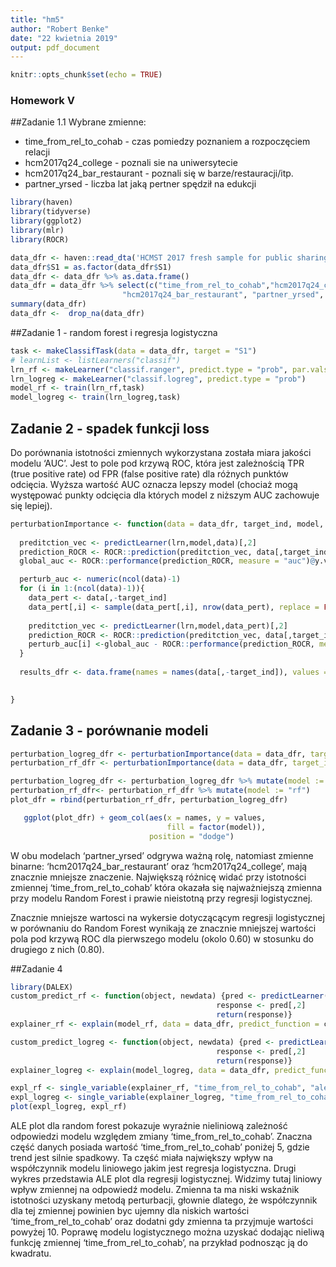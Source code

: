 ```yaml
---
title: "hm5"
author: "Robert Benke"
date: "22 kwietnia 2019"
output: pdf_document
---
```


```r
knitr::opts_chunk$set(echo = TRUE)
```

### Homework V


##Zadanie 1.1
Wybrane zmienne:

 * time_from_rel_to_cohab - czas pomiedzy poznaniem a rozpoczęciem relacji
 * hcm2017q24_college - poznali sie na uniwersytecie  
 * hcm2017q24_bar_restaurant - poznali się w barze/restauracji/itp.
 * partner_yrsed - liczba lat jaką pertner spędził na edukcji

```r
library(haven)
library(tidyverse)
library(ggplot2)
library(mlr)
library(ROCR)
```
```r
data_dfr <- haven::read_dta('HCMST 2017 fresh sample for public sharing draft v1.1.dta')
data_dfr$S1 = as.factor(data_dfr$S1)
data_dfr <- data_dfr %>% as.data.frame()
data_dfr = data_dfr %>% select(c("time_from_rel_to_cohab","hcm2017q24_college",
                         "hcm2017q24_bar_restaurant", "partner_yrsed", "S1"))
summary(data_dfr)
data_dfr <-  drop_na(data_dfr)
```

##Zadanie 1 - random forest i regresja logistyczna
```r
task <- makeClassifTask(data = data_dfr, target = "S1")
# learnList <- listLearners("classif")
lrn_rf <- makeLearner("classif.ranger", predict.type = "prob", par.vals = list( importance = "permutation"))
lrn_logreg <- makeLearner("classif.logreg", predict.type = "prob")
model_rf <- train(lrn_rf,task)
model_logreg <- train(lrn_logreg,task)
```

## Zadanie 2 - spadek funkcji loss
Do porównania istotności zmiennych wykorzystana została miara jakości modelu 'AUC'. Jest to pole pod krzywą ROC, która jest zależnością TPR (true positive rate) od FPR (false positive rate) dla różnych punktów odcięcia. Wyższa wartość AUC oznacza lepszy model (chociaż mogą występować punkty odcięcia dla których model z niższym AUC zachowuje się lepiej).
```r
perturbationImportance <- function(data = data_dfr, target_ind, model, lrn, title){
  
  preditction_vec <- predictLearner(lrn,model,data)[,2]
  prediction_ROCR <- ROCR::prediction(preditction_vec, data[,target_ind])
  global_auc <- ROCR::performance(prediction_ROCR, measure = "auc")@y.values[[1]]

  perturb_auc <- numeric(ncol(data)-1)
  for (i in 1:(ncol(data)-1)){
    data_pert <- data[,-target_ind]
    data_pert[,i] <- sample(data_pert[,i], nrow(data_pert), replace = FALSE)
    
    preditction_vec <- predictLearner(lrn,model,data_pert)[,2]
    prediction_ROCR <- ROCR::prediction(preditction_vec, data[,target_ind])
    perturb_auc[i] <-global_auc - ROCR::performance(prediction_ROCR, measure = "auc")@y.values[[1]]
  }
  
  results_dfr <- data.frame(names = names(data[,-target_ind]), values = perturb_auc)
  

}

```

## Zadanie 3 - porównanie modeli

```r

perturbation_logreg_dfr <- perturbationImportance(data = data_dfr, target_ind = 5, model = model_logreg, lrn = lrn_logreg, title = "Permutation variable importance for logistic regression")
perturbation_rf_dfr <- perturbationImportance(data = data_dfr, target_ind = 5, model = model_rf, lrn = lrn_rf, title = "Permutation variable importance for Random Forest")

perturbation_logreg_dfr <- perturbation_logreg_dfr %>% mutate(model := "logreg")
perturbation_rf_dfr<- perturbation_rf_dfr %>% mutate(model := "rf")
plot_dfr = rbind(perturbation_rf_dfr, perturbation_logreg_dfr)

   ggplot(plot_dfr) + geom_col(aes(x = names, y = values,
                                   fill = factor(model)),
                               position = "dodge")

```

W obu modelach 'partner_yrsed' odgrywa ważną rolę, natomiast zmienne binarne: 'hcm2017q24_bar_restaurant' oraz 'hcm2017q24_college', mają znacznie mniejsze znaczenie. Największą różnicę widać przy istotności zmiennej 'time_from_rel_to_cohab' która okazała się najważniejszą zmienna przy modelu Random Forest i prawie nieistotną przy regresji logistycznej.

Znacznie mniejsze wartosci na wykersie dotyczącącym regresji logistycznej w porównaniu do Random Forest wynikają ze znacznie mniejszej wartości pola pod krzywą ROC dla pierwszego modelu (okolo 0.60) w stosunku do drugiego z nich (0.80).

##Zadanie 4

```r
library(DALEX)
custom_predict_rf <- function(object, newdata) {pred <- predictLearner(lrn_rf,object,newdata)
                                              response <- pred[,2]
                                              return(response)}
explainer_rf <- explain(model_rf, data = data_dfr, predict_function = custom_predict_rf)

custom_predict_logreg <- function(object, newdata) {pred <- predictLearner(lrn_logreg,object,newdata)
                                              response <- pred[,2]
                                              return(response)}
explainer_logreg <- explain(model_logreg, data = data_dfr, predict_function = custom_predict_logreg)

expl_rf <- single_variable(explainer_rf, "time_from_rel_to_cohab", "ale")
expl_logreg <- single_variable(explainer_logreg, "time_from_rel_to_cohab", "ale")
plot(expl_logreg, expl_rf)
```

ALE plot dla random forest pokazuje wyraźnie nieliniową zależność odpowiedzi modelu względem zmiany 'time_from_rel_to_cohab'. Znaczna część danych posiada wartość 'time_from_rel_to_cohab' poniżej 5, gdzie trend jest silnie spadkowy. Ta część miała największy wpływ na współczynnik modelu liniowego jakim jest regresja logistyczna. Drugi wykres przedstawia ALE plot dla regresji logistycznej. Widzimy tutaj liniowy wpływ zmiennej na odpowiedź modelu. Zmienna ta ma niski wskaźnik istotności uzyskany metodą perturbacji, głownie dlatego, że współczynnik dla tej zmiennej powinien byc ujemny dla niskich wartości 'time_from_rel_to_cohab' oraz dodatni gdy zmienna ta przyjmuje wartości powyżej 10. Poprawę modelu logistycznego można uzyskać dodając nieliwą funkcję zmiennej 'time_from_rel_to_cohab', na przykład podnosząc ją do kwadratu.
